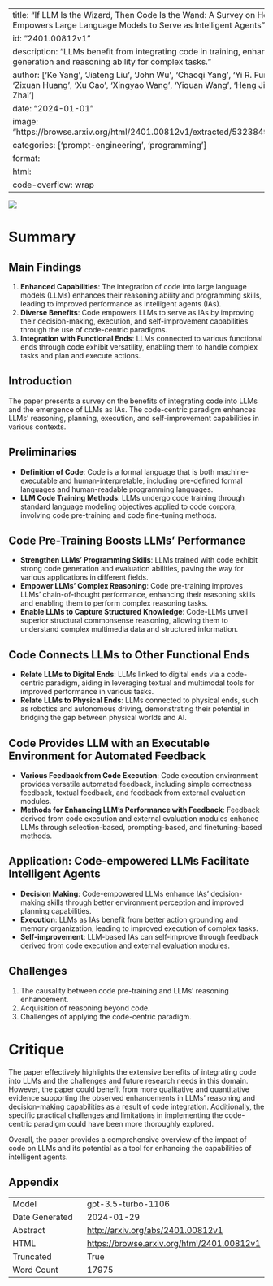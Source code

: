 
---
title: "If LLM Is the Wizard, Then Code Is the Wand: A Survey on How Code Empowers Large Language Models to Serve as Intelligent Agents"
id: "2401.00812v1"
description: "LLMs benefit from integrating code in training, enhancing code generation and reasoning ability for complex tasks."
author: ['Ke Yang', 'Jiateng Liu', 'John Wu', 'Chaoqi Yang', 'Yi R. Fung', 'Sha Li', 'Zixuan Huang', 'Xu Cao', 'Xingyao Wang', 'Yiquan Wang', 'Heng Ji', 'Chengxiang Zhai']
date: "2024-01-01"
image: "https://browse.arxiv.org/html/2401.00812v1/extracted/5323849/Images/1.png"
categories: ['prompt-engineering', 'programming']
format:
  html:
    code-overflow: wrap
---

![](https://browse.arxiv.org/html/2401.00812v1/extracted/5323849/Images/1.png)

# Summary

## Main Findings
1. **Enhanced Capabilities**: The integration of code into large language models (LLMs) enhances their reasoning ability and programming skills, leading to improved performance as intelligent agents (IAs).
2. **Diverse Benefits**: Code empowers LLMs to serve as IAs by improving their decision-making, execution, and self-improvement capabilities through the use of code-centric paradigms.
3. **Integration with Functional Ends**: LLMs connected to various functional ends through code exhibit versatility, enabling them to handle complex tasks and plan and execute actions.

## Introduction
The paper presents a survey on the benefits of integrating code into LLMs and the emergence of LLMs as IAs. The code-centric paradigm enhances LLMs' reasoning, planning, execution, and self-improvement capabilities in various contexts.

## Preliminaries
- **Definition of Code**: Code is a formal language that is both machine-executable and human-interpretable, including pre-defined formal languages and human-readable programming languages.
- **LLM Code Training Methods**: LLMs undergo code training through standard language modeling objectives applied to code corpora, involving code pre-training and code fine-tuning methods.

## Code Pre-Training Boosts LLMs’ Performance
- **Strengthen LLMs’ Programming Skills**: LLMs trained with code exhibit strong code generation and evaluation abilities, paving the way for various applications in different fields.
- **Empower LLMs’ Complex Reasoning**: Code pre-training improves LLMs' chain-of-thought performance, enhancing their reasoning skills and enabling them to perform complex reasoning tasks.
- **Enable LLMs to Capture Structured Knowledge**: Code-LLMs unveil superior structural commonsense reasoning, allowing them to understand complex multimedia data and structured information.

## Code Connects LLMs to Other Functional Ends
- **Relate LLMs to Digital Ends**: LLMs linked to digital ends via a code-centric paradigm, aiding in leveraging textual and multimodal tools for improved performance in various tasks.
- **Relate LLMs to Physical Ends**: LLMs connected to physical ends, such as robotics and autonomous driving, demonstrating their potential in bridging the gap between physical worlds and AI.

## Code Provides LLM with an Executable Environment for Automated Feedback
- **Various Feedback from Code Execution**: Code execution environment provides versatile automated feedback, including simple correctness feedback, textual feedback, and feedback from external evaluation modules.
- **Methods for Enhancing LLM’s Performance with Feedback**: Feedback derived from code execution and external evaluation modules enhance LLMs through selection-based, prompting-based, and finetuning-based methods.

## Application: Code-empowered LLMs Facilitate Intelligent Agents
- **Decision Making**: Code-empowered LLMs enhance IAs' decision-making skills through better environment perception and improved planning capabilities.
- **Execution**: LLMs as IAs benefit from better action grounding and memory organization, leading to improved execution of complex tasks.
- **Self-improvement**: LLM-based IAs can self-improve through feedback derived from code execution and external evaluation modules.

## Challenges
1. The causality between code pre-training and LLMs’ reasoning enhancement.
2. Acquisition of reasoning beyond code.
3. Challenges of applying the code-centric paradigm.

# Critique
The paper effectively highlights the extensive benefits of integrating code into LLMs and the challenges and future research needs in this domain. However, the paper could benefit from more qualitative and quantitative evidence supporting the observed enhancements in LLMs' reasoning and decision-making capabilities as a result of code integration. Additionally, the specific practical challenges and limitations in implementing the code-centric paradigm could have been more thoroughly explored.

Overall, the paper provides a comprehensive overview of the impact of code on LLMs and its potential as a tool for enhancing the capabilities of intelligent agents.

## Appendix

|          |          |
|----------|----------|
| Model     | gpt-3.5-turbo-1106       |
| Date Generated     | 2024-01-29       |
| Abstract | [http://arxiv.org/abs/2401.00812v1](http://arxiv.org/abs/2401.00812v1)        |
| HTML     | [https://browse.arxiv.org/html/2401.00812v1](https://browse.arxiv.org/html/2401.00812v1)       |
| Truncated       | True       |
| Word Count       | 17975       |